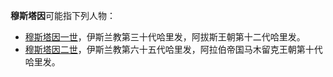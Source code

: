 '''穆斯塔因'''可能指下列人物：
*[[穆斯塔因一世|穆斯塔因一世]]，伊斯兰教第三十代哈里发，阿拔斯王朝第十二代哈里发。
*[[穆斯塔因二世|穆斯塔因二世]]，伊斯兰教第六十五代哈里发，阿拉伯帝国马木留克王朝第十代哈里发。

{{消歧义|M穆|cat=四字人名消歧义}}